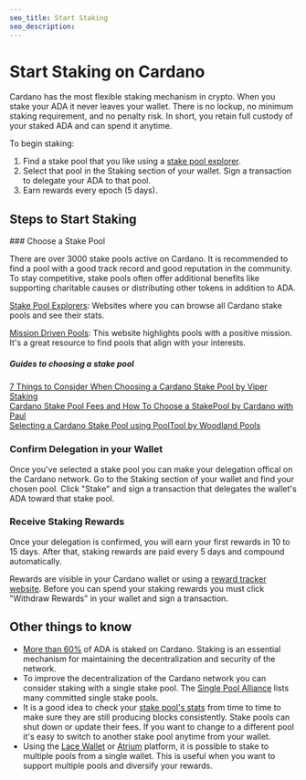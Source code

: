 ```yaml
---
seo_title: Start Staking
seo_description: 
---
```



# Start Staking on Cardano 

Cardano has the most flexible staking mechanism in crypto. When you stake your ADA it never leaves your wallet. There is no lockup, no minimum staking requirement, and no penalty risk. In short, you retain full custody of your staked ADA and can spend it anytime. 

To begin staking: 
1. Find a stake pool that you like using a [stake pool explorer]().
2. Select that pool in the Staking section of your wallet. Sign a transaction to delegate your ADA to that pool.
3. Earn rewards every epoch (5 days).

## Steps to Start Staking 
<Steps>
### Choose a Stake Pool

There are over 3000 stake pools active on Cardano. It is recommended to find a pool with a good track record and good reputation in the community. To stay competitive, stake pools often offer additional benefits like supporting charitable causes or distributing other tokens in addition to ADA.

[Stake Pool Explorers](): Websites where you can browse all Cardano stake pools and see their stats.  

[Mission Driven Pools](https://missiondrivenpools.org/member-pools/): This website highlights pools with a positive mission. It's a great resource to find pools that align with your interests.  

##### Guides to choosing a stake pool 
[7 Things to Consider When Choosing a Cardano Stake Pool by Viper Staking](https://viperstaking.com/ada-pools/choosing-a-pool/)  
[Cardano Stake Pool Fees and How To Choose a StakePool by Cardano with Paul](https://www.youtube.com/watch?v=ksdVA15meHw)  
[Selecting a Cardano Stake Pool using PoolTool by Woodland Pools](https://www.youtube.com/watch?v=wF0adviOgSs)

### Confirm Delegation in your Wallet

Once you've selected a stake pool you can make your delegation offical on the Cardano network. Go to the Staking section of your wallet and find your chosen pool. Click "Stake" and sign a transaction that delegates the wallet's ADA toward that stake pool.  

### Receive Staking Rewards

Once your delegation is confirmed, you will earn your first rewards in 10 to 15 days. After that, staking rewards are paid every 5 days and compound automatically.

Rewards are visible in your Cardano wallet or using a [reward tracker website](). Before you can spend your staking rewards you must click "Withdraw Rewards" in your wallet and sign a transaction. 
</Steps>

## Other things to know
- [More than 60%](https://lookerstudio.google.com/u/0/reporting/3136c55b-635e-4f46-8e4b-b8ab54f2d460/page/p_5eaybb3cqc?s=huXqeQmi9qA) of ADA is staked on Cardano. Staking is an essential mechanism for maintaining the decentralization and security of the network.
- To improve the decentralization of the Cardano network you can consider staking with a single stake pool. The [Single Pool Alliance](https://singlepoolalliance.net/) lists many committed single stake pools. 
- It is a good idea to check your [stake pool's stats]() from time to time to make sure they are still producing blocks consistently. Stake pools can shut down or update their fees. If you want to change to a different pool it's easy to switch to another stake pool anytime from your wallet.  
- Using the [Lace Wallet](https://www.lace.io/) or [Atrium](https://www.atrium.io/) platform, it is possible to stake to multiple pools from a single wallet. This is useful when you want to support multiple pools and diversify your rewards.